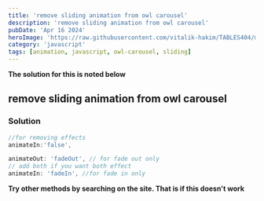 ```yaml
---
title: 'remove sliding animation from owl carousel'
description: 'remove sliding animation from owl carousel'
pubDate: 'Apr 16 2024'
heroImage: 'https://raw.githubusercontent.com/vitalik-hakim/TABLES404/main/error_b/JavaScript.png'
category: 'javascript'
tags: [animation, javascript, owl-carousel, sliding]
---
```


**The solution for this is noted below**

## remove sliding animation from owl carousel

### Solution

```javascript
//for removing effects
animateIn:'false',

animateOut: 'fadeOut', // for fade out only
// add both if you want both effect
animateIn: 'fadeIn', //for fade in only
```

**Try other methods by searching on the site. That is if this doesn't work**
